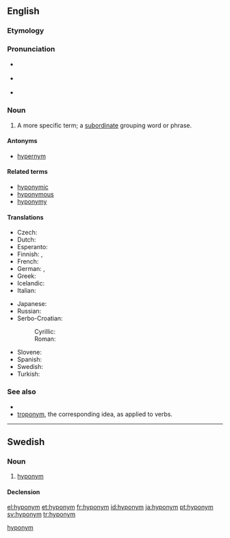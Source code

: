 ==English==

===Etymology===
{{confix|hypo|onym}}

===Pronunciation===
* {{UK}} {{IPA|/ˈhaɪpəʊ.nɪm/}}
* {{US}} {{IPA|/ˈhaɪ.poʊ.nɪm/}}
* {{rhymes|ɪm}}

===Noun===
{{en-noun}}

# {{semantics}} A more specific term; a [[subordinate]] grouping word or phrase.
#: {{usex|Dog is '''hyponym''' of animal.}}
#: {{usex|British is a '''hyponym''' of European.}}
#: {{usex|"A is a '''hyponym''' of B" means that "A is a type of B."}}

====Antonyms====
* [[hypernym]]

====Related terms====
* [[hyponymic]]
* [[hyponymous]]
* [[hyponymy]]

====Translations====
{{trans-top|more specific word}}
* Czech: {{t+|cs|hyponymum|n}}
* Dutch: {{t+|nl|hyponiem|n}}
* Esperanto: {{t|eo|hiponimo|xs=Esperanto}}
* Finnish: {{t+|fi|alakäsite}}, {{t+|fi|hyponyymi}}
* French: {{t+|fr|hyponyme|m}}
* German: {{t+|de|Unterbegriff|m}}, {{t+|de|Hyponym|n}}
* Greek: {{t+|el|υπώνυμο|n}}
* Icelandic: {{t+|is|undirheiti|n}}
* Italian: {{t+|it|iponimo|m}}
{{trans-mid}}
* Japanese: {{t|ja|下位語|tr=[[かいご]], kaigo}}
* Russian: {{t+|ru|гипоним|m|tr=gipónim}}
* Serbo-Croatian:
*: Cyrillic: {{t|sh|хипоним|m|alt=хипо̀нӣм|sc=Cyrl|xs=Serbo-Croatian}}
*: Roman: {{t|sh|hiponim|m|alt=hipònīm|xs=Serbo-Croatian}}
* Slovene: {{t-|sl|podpomenka|f}}
* Spanish: {{t+|es|hipónimo|m}}
* Swedish: {{t+|sv|hyponym|c}}
* Turkish: {{t|tr|alt kavram}}
{{trans-bottom}}

===See also===
* {{pedia}}
* [[troponym]], the corresponding idea, as applied to verbs.

----

==Swedish==

===Noun===
{{sv-noun|g=c}}

# [[#English|hyponym]]

====Declension====
{{sv-noun-reg-er}}

[[Category:sv:Semantics|hyponym]]

[[el:hyponym]]
[[et:hyponym]]
[[fr:hyponym]]
[[id:hyponym]]
[[ja:hyponym]]
[[pt:hyponym]]
[[sv:hyponym]]
[[tr:hyponym]]